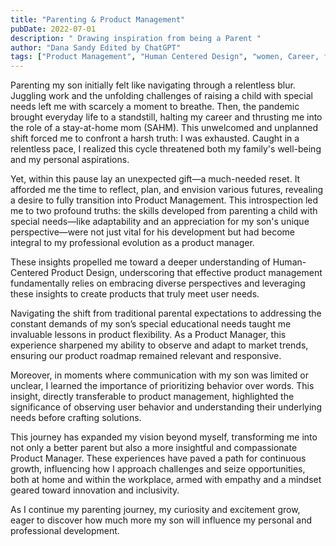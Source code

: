 ```yaml
---
title: "Parenting & Product Management"
pubDate: 2022-07-01
description: " Drawing inspiration from being a Parent "
author: "Dana Sandy Edited by ChatGPT"
tags: ["Product Management", "Human Centered Design", "women, Career, family"]
---
```


Parenting my son initially felt like navigating through a relentless blur. Juggling work and the unfolding challenges of raising a child with special needs left me with scarcely a moment to breathe. Then, the pandemic brought everyday life to a standstill, halting my career and thrusting me into the role of a stay-at-home mom (SAHM). This unwelcomed and unplanned shift forced me to confront a harsh truth: I was exhausted. Caught in a relentless pace, I realized this cycle threatened both my family's well-being and my personal aspirations.

Yet, within this pause lay an unexpected gift—a much-needed reset. It afforded me the time to reflect, plan, and envision various futures, revealing a desire to fully transition into Product Management. This introspection led me to two profound truths: the skills developed from parenting a child with special needs—like adaptability and an appreciation for my son's unique perspective—were not just vital for his development but had become integral to my professional evolution as a product manager.

These insights propelled me toward a deeper understanding of Human-Centered Product Design, underscoring that effective product management fundamentally relies on embracing diverse perspectives and leveraging these insights to create products that truly meet user needs.

Navigating the shift from traditional parental expectations to addressing the constant demands of my son’s special educational needs taught me invaluable lessons in product flexibility. As a Product Manager, this experience sharpened my ability to observe and adapt to market trends, ensuring our product roadmap remained relevant and responsive.

Moreover, in moments where communication with my son was limited or unclear, I learned the importance of prioritizing behavior over words. This insight, directly transferable to product management, highlighted the significance of observing user behavior and understanding their underlying needs before crafting solutions.

This journey has expanded my vision beyond myself, transforming me into not only a better parent but also a more insightful and compassionate Product Manager. These experiences have paved a path for continuous growth, influencing how I approach challenges and seize opportunities, both at home and within the workplace, armed with empathy and a mindset geared toward innovation and inclusivity.

As I continue my parenting journey, my curiosity and excitement grow, eager to discover how much more my son will influence my personal and professional development.
